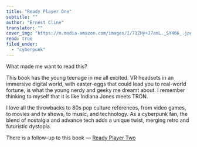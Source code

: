 ```yaml
---
title: "Ready Player One"
subtitle: ""
author: "Ernest Cline"
translator: ""
cover_img: "https://m.media-amazon.com/images/I/71ZHy+J7anL._SY466_.jpg"
read: true
filed_under:
  - "cyberpunk"
---
```


What made me want to read this?

This book has the young teenage in me all excited. VR headsets in an immersive digital world, with easter-eggs that could lead you to real-world fortune, is what the young nerdy and geeky me dreamt about. I remember thinking to myself that it is like Indiana Jones meets TRON.

I love all the throwbacks to 80s pop culture references, from video games, to movies and tv shows, to music, and technology. As a cyberpunk fan, the blend of nostalgia and advance tech adds a unique twist, merging retro and futuristic dystopia.

There is a follow-up to this book — [Ready Player Two](/bookshelf/ernest-cline-ready-player-two)
